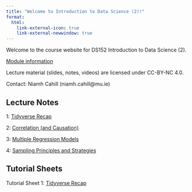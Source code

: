 ```yaml
---
title: "Welcome to Introduction to Data Science (2)!"
format:
  html:
    link-external-icon: true
    link-external-newwindow: true
---
```


Welcome to the course website for DS152 Introduction to Data Science (2).

[Module information](https://ncahill89.github.io/DS152/0-Information.html)

Lecture material (slides, notes, videos) are licensed under CC-BY-NC 4.0.

Contact: Niamh Cahill (niamh.cahill\@mu.ie)

## Lecture Notes

1: [Tidyverse Recap](https://ncahill89.github.io/DS152/1-TidyverseRecap.html)

2: [Correlation (and Causation)](https://ncahill89.github.io/DS152/2-Correlation.html)

3: [Multiple Regression Models](https://ncahill89.github.io/DS152/3-MultipleRegression.html)

4: [Sampling Principles and Strategies](https://ncahill89.github.io/DS152/4-sampling.html)

## Tutorial Sheets

Tutorial Sheet 1: [Tidyverse Recap](https://ncahill89.github.io/DS152/Tutorial1.html)



